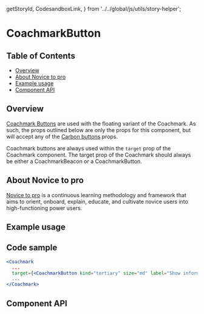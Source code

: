   getStoryId,
  CodesandboxLink,
} from '../../global/js/utils/story-helper';

# CoachmarkButton

## Table of Contents

- [Overview](#overview)
- [About Novice to pro](#about-novice-to-pro)
- [Example usage](#example-usage)
- [Component API](#component-api)

## Overview

[Coachmark Buttons](https://pages.github.ibm.com/cdai-design/pal/novice-to-pro/components/coachmark/usage/#floating)
are used with the floating variant of the Coachmark. As such, the props outlined
below are only the props for this component, but will accept any of the
[Carbon buttons](https://v10.carbondesignsystem.com/components/button/usage/)
props.

Coachmark buttons are always used within the `target` prop of the Coachmark
component. The target prop of the Coachmark should always be either a
CoachmarkBeacon or a CoachmarkButton.

## About Novice to pro

[Novice to pro](https://pages.github.ibm.com/security/security-design/teams-across-security/novice-to-pro/overview/)
is a continuous learning methodology and framework that aims to orient, onboard,
explain, educate, and cultivate novice users into high-functioning power users.

## Example usage

<Canvas className="coachmarkExample" withSource="none">
  <div className="CoachmarkBaseExampleUsage">
    <Story id={getStoryId(CoachmarkButton.displayName, 'coachmark-button')} />
  </div>
</Canvas>

## Code sample

```jsx
<Coachmark
  ...
  target={<CoachmarkButton kind="tertiary" size="md" label="Show information">Click Me</CoachmarkButton>}>
  ...
</Coachmark>

```

## Component API

<ArgsTable />
